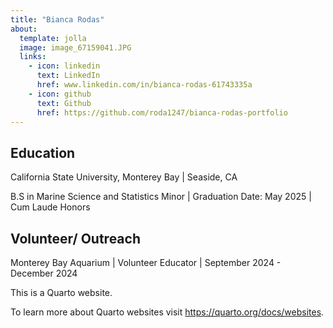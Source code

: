```yaml
---
title: "Bianca Rodas"
about:
  template: jolla
  image: image_67159041.JPG
  links:
    - icon: linkedin
      text: LinkedIn
      href: www.linkedin.com/in/bianca-rodas-61743335a
    - icon: github
      text: Github
      href: https://github.com/roda1247/bianca-rodas-portfolio
---
```


## Education

California State University, Monterey Bay \| Seaside, CA

B.S in Marine Science and Statistics Minor \| Graduation Date: May 2025 \| Cum Laude Honors

## Volunteer/ Outreach

Monterey Bay Aquarium \| Volunteer Educator \| September 2024 - December 2024

This is a Quarto website.

To learn more about Quarto websites visit <https://quarto.org/docs/websites>.
